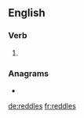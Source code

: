==English==

===Verb===
{{head|en|verb form}}

# {{en-third-person singular of|reddle}}

===Anagrams===
* {{l|en|sledder}}

[[de:reddles]]
[[fr:reddles]]